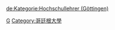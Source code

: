 {{Commonscat|Georg-August University of Göttingen faculty}}

[[Category:德國大學教師|G]]
[[Category:哥廷根大學|Category:哥廷根大學]]
[[de:Kategorie:Hochschullehrer_(Göttingen)|de:Kategorie:Hochschullehrer (Göttingen)]]